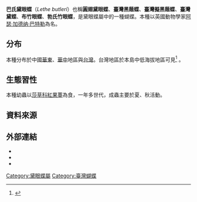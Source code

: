 {{NoteTA
|G1=Butterfly
}}
{{Speciesbox
| name = 巴氏黛眼蝶
| image = Lethe butleri periscelis male 20140531.jpg
| image_width = 250px
| image_caption = 台灣亞種（''L. b. periscelis''）雄蝶
| image2 = 
| image2_width = 250px
| image2_caption = 
| genus = Lethe
| species = butleri
| authority = Leech, 1889<!-- 二名法的命名者 -->
| synonyms = 
}}

'''巴氏黛眼蝶'''（''Lethe butleri''）也稱'''圓翅黛眼蝶'''、'''臺灣黑蔭蝶'''、'''臺灣擬黑蔭蝶'''、'''臺灣黛蝶'''、'''布竹眼蝶'''、'''勃氏竹眼蝶'''，是黛眼蝶屬中的一種蝴蝶。本種以英國動物學家[[阿瑟·加德纳·巴特勒|阿瑟·加德纳·巴特勒]]為名。

==分布==
本種分布於中國[[華東|華東]]、[[華中|華中]]地區與[[台灣|台灣]]。台灣地區於本島中低海拔地區可見<ref name="978-986-177-668-2">{{cite book|author=徐堉峰 |coauthors= |title=台灣蝴蝶圖鑑．下（蛺蝶） |year=2013 |publisher=晨星出版社 |location=台中市 |isbn=978-986-177-668-2 }}</ref>
。

==生態習性==
本種幼蟲以[[莎草科|莎草科]][[紅果薹|紅果薹]]為食，一年多世代，成蟲主要於夏、秋活動。

==資料來源==
<references></references>

==外部連結==
* {{TaiBNET| zh=巴氏黛眼蝶| id=347134| binomial= Lethe butleri| sub = periscelis | authority=Fruhstorfer, 1908| var= | accessdate=2014-12-08}} 
* {{Commonscat-inline|Lethe butleri|巴氏黛眼蝶}}
* {{Wikispecies-inline|Lethe butleri|巴氏黛眼蝶}}
{{Taxonbar|from=Q13397150}}

[[Category:黛眼蝶屬|Category:黛眼蝶屬]]
[[Category:臺灣蝴蝶|Category:臺灣蝴蝶]]